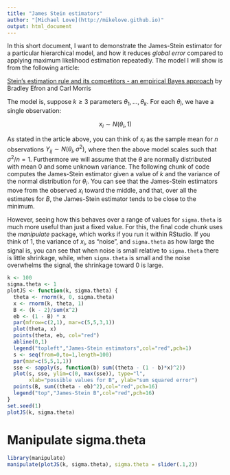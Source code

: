 ```yaml
---
title: "James Stein estimators"
author: "[Michael Love](http://mikelove.github.io)"
output: html_document
---
```


In this short document, I want to demonstrate the James-Stein estimator
for a particular hierarchical model, and how it reduces *global error*
compared to applying maximum likelihood estimation repeatedly. The
model I will show is from the following article:

[Stein's estimation rule and its competitors - an empirical Bayes approach](https://www.jstor.org/stable/2284155)
by Bradley Efron and Carl Morris

The model is, suppose $k \ge 3$ parameters $\theta_1, ..., \theta_k$.
For each $\theta_i$, we have a single observation:

$$ x_i \sim N(\theta_i, 1) $$

As stated in the article above, you can think of $x_i$ as the sample
mean for *n* observations $Y_{ij} \sim N(\theta_i, \sigma^2)$, where
then the above model scales such that $\sigma^2 / n = 1$.
Furthermore we will assume that the $\theta$ are normally distributed with
mean 0 and some unknown variance.
The following chunk of code computes the James-Stein estimator given a
value of *k* and the variance of the normal distribution for
$\theta_i$. You can see that the James-Stein estimators move from the
observed $x_i$ toward the middle, and that, over all the estimates for
*B*, the James-Stein estimator tends to be close to the minimum.

However, seeing how this behaves over a range of values for
`sigma.theta` is much more useful than just a fixed value. For this,
the final code chunk uses the *manipulate* package, which works if you
run it within RStudio. If you think of 1, the variance of $x_i$, as
"noise", and `sigma.theta` as how large the signal is, you can see
that when noise is small relative to `sigma.theta` there is little
shrinkage, while, when `sigma.theta` is small and the noise overwhelms
the signal, the shrinkage toward 0 is large.

```r
k <- 100
sigma.theta <- 1
plotJS <- function(k, sigma.theta) {
  theta <- rnorm(k, 0, sigma.theta)
  x <- rnorm(k, theta, 1)
  B <- (k - 2)/sum(x^2)
  eb <- (1 - B) * x
  par(mfrow=c(2,1), mar=c(5,5,3,1))
  plot(theta, x)
  points(theta, eb, col="red")
  abline(0,1)
  legend("topleft","James-Stein estimators",col="red",pch=1)
  s <- seq(from=0,to=1,length=100)
  par(mar=c(5,5,1,1))
  sse <- sapply(s, function(b) sum((theta - (1 - b)*x)^2))
  plot(s, sse, ylim=c(0, max(sse)), type="l",
       xlab="possible values for B", ylab="sum squared error")
  points(B, sum((theta - eb)^2),col="red",pch=16)
  legend("top","James-Stein B",col="red",pch=16)
}
set.seed(1)
plotJS(k, sigma.theta)
```

# Manipulate sigma.theta

```r
library(manipulate)
manipulate(plotJS(k, sigma.theta), sigma.theta = slider(.1,2))
```
